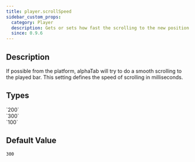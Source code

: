 ```yaml
---
title: player.scrollSpeed
sidebar_custom_props:
  category: Player
  description: Gets or sets how fast the scrolling to the new position should happen.
  since: 0.9.6
---
```


<SinceBadge since="0.9.6" />


## Description

If possible from the platform, alphaTab will try to do a smooth scrolling to the played bar. This setting defines the speed of scrolling in milliseconds. 

<PropertyDescription metadata={metadata} showJson={true} />

## Types

<TypeTable>
    <TypeRow type="all" name="int">
        `200`<br />
        `300`<br />
        `100`
    </TypeRow>
</TypeTable>

## Default Value
`300`